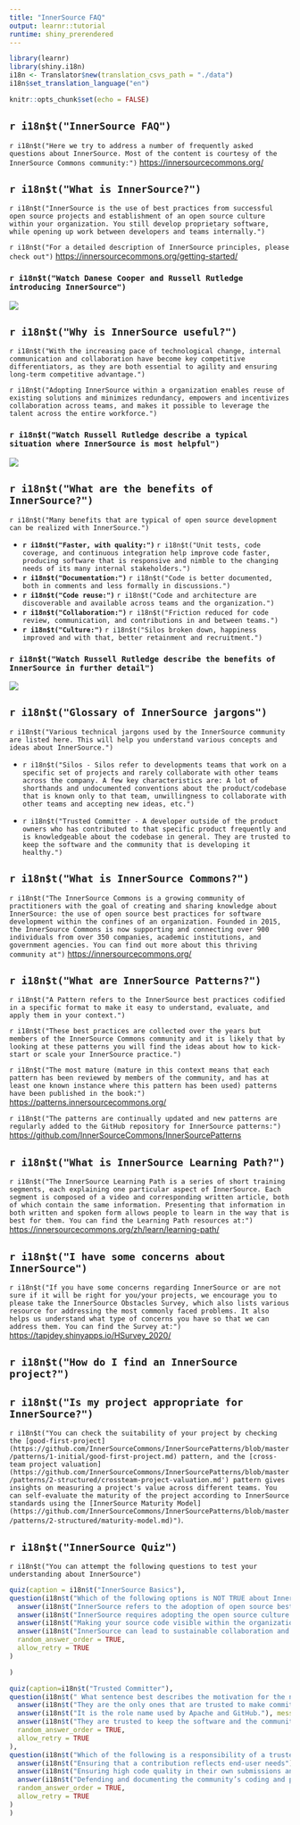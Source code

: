 ```yaml
---
title: "InnerSource FAQ"
output: learnr::tutorial
runtime: shiny_prerendered
---
```


```r
library(learnr)
library(shiny.i18n)
i18n <- Translator$new(translation_csvs_path = "./data")
i18n$set_translation_language("en")

knitr::opts_chunk$set(echo = FALSE)
```

<!-- # `r i18n$t("The Basics")` -->

## `r i18n$t("InnerSource FAQ")`

`r i18n$t("Here we try to address a number of frequently asked questions about InnerSource. Most of the content is courtesy of the InnerSource Commons community:")` <https://innersourcecommons.org/>

## `r i18n$t("What is InnerSource?")`

`r i18n$t("InnerSource is the use of best practices from successful open source projects and establishment of an open source culture within your organization. You still develop proprietary software, while opening up work between developers and teams internally.")`

`r i18n$t("For a detailed description of InnerSource principles, please check out")`  <https://innersourcecommons.org/getting-started/>

### `r i18n$t("Watch Danese Cooper and Russell Rutledge introducing InnerSource")`

![](https://youtu.be/l93ohSHhr5U)


## `r i18n$t("Why is InnerSource useful?")`

`r i18n$t("With the increasing pace of technological change, internal communication and collaboration have become key competitive differentiators, as they are both essential to agility and ensuring long-term competitive advantage.")`

`r i18n$t("Adopting InnerSource within a organization enables reuse of existing solutions and minimizes redundancy, empowers and incentivizes collaboration across teams, and makes it possible to leverage the talent across the entire workforce.")`

### `r i18n$t("Watch Russell Rutledge describe a typical situation where InnerSource is most helpful")`

![](https://www.youtube.com/watch?v=v9fL-E3ZVdc)

## `r i18n$t("What are the benefits of InnerSource?")`

`r i18n$t("Many benefits that are typical of open source development can be realized with InnerSource.")`

* **`r i18n$t("Faster, with quality:")`** `r i18n$t("Unit tests, code coverage, and continuous integration help improve code faster, producing software that is responsive and nimble to the changing needs of its many internal stakeholders.")`
* **`r i18n$t("Documentation:")`** `r i18n$t("Code is better documented, both in comments and less formally in discussions.")`
* **`r i18n$t("Code reuse:")`** `r i18n$t("Code and architecture are discoverable and available across teams and the organization.")`
* **`r i18n$t("Collaboration:")`** `r i18n$t("Friction reduced for code review, communication, and contributions in and between teams.")`
* **`r i18n$t("Culture:")`** `r i18n$t("Silos broken down, happiness improved and with that, better retainment and recruitment.")`

### `r i18n$t("Watch Russell Rutledge describe the benefits of InnerSource in further detail")`

![](https://www.youtube.com/watch?v=PFLmOWCEpi4)

## `r i18n$t("Glossary of InnerSource jargons")`

`r i18n$t("Various technical jargons used by the InnerSource community are listed here. This will help you understand various concepts and ideas about InnerSource.")`

* `r i18n$t("Silos - Silos refer to developments teams that work on a specific set of projects and rarely collaborate with other teams across the company. A few key characteristics are: A lot of shorthands and undocumented conventions about the product/codebase that is known only to that team, unwillingness to collaborate with other teams and accepting new ideas, etc.")`

* `r i18n$t("Trusted Committer - A developer outside of the product owners who has contributed to that specific product frequently and is knowledgeable about the codebase in general. They are trusted to keep the software and the community that is developing it healthy.")`

## `r i18n$t("What is InnerSource Commons?")`

`r i18n$t("The InnerSource Commons is a growing community of practitioners with the goal of creating and sharing knowledge about InnerSource: the use of open source best practices for software development within the confines of an organization. Founded in 2015, the InnerSource Commons is now supporting and connecting over 900 individuals from over 350 companies, academic institutions, and government agencies. You can find out more about this thriving community at")` <https://innersourcecommons.org/>

## `r i18n$t("What are InnerSource Patterns?")`

`r i18n$t("A Pattern refers to the InnerSource best practices codified in a specific format to make it easy to understand, evaluate, and apply them in your context.")`

`r i18n$t("These best practices are collected over the years but members of the InnerSource Commons community and it is likely that by looking at these patterns you will find the ideas about how to kick-start or scale your InnerSource practice.")`

`r i18n$t("The most mature (mature in this context means that each pattern has been reviewed by members of the community, and has at least one known instance where this pattern has been used) patterns have been published in the book:")` <https://patterns.innersourcecommons.org/>

`r i18n$t("The patterns are continually updated and new patterns are regularly added to the GitHub repository for InnerSource patterns:")` <https://github.com/InnerSourceCommons/InnerSourcePatterns>

## `r i18n$t("What is InnerSource Learning Path?")`

`r i18n$t("The InnerSource Learning Path is a series of short training segments, each explaining one particular aspect of InnerSource. Each segment is composed of a video and corresponding written article, both of which contain the same information. Presenting that information in both written and spoken form allows people to learn in the way that is best for them. You can find the Learning Path resources at:")` <https://innersourcecommons.org/zh/learn/learning-path/>

## `r i18n$t("I have some concerns about InnerSource")`

`r i18n$t("If you have some concerns regarding InnerSource or are not sure if it will be right for you/your projects, we encourage you to please take the InnerSource Obstacles Survey, which also lists various resource for addressing the most commonly faced problems. It also helps us understand what type of concerns you have so that we can address them. You can find the Survey at:")` <https://tapjdey.shinyapps.io/HSurvey_2020/>

## `r i18n$t("How do I find an InnerSource project?")`

## `r i18n$t("Is my project appropriate for InnerSource?")`

`r i18n$t("You can check the suitability of your project by checking the [good-first-project](https://github.com/InnerSourceCommons/InnerSourcePatterns/blob/master/patterns/1-initial/good-first-project.md) pattern, and the [cross-team project valuation](https://github.com/InnerSourceCommons/InnerSourcePatterns/blob/master/patterns/2-structured/crossteam-project-valuation.md') pattern gives insights on measuring a project's value across different teams. You can self-evaluate the maturity of the project according to InnerSource standards using the [InnerSource Maturity Model](https://github.com/InnerSourceCommons/InnerSourcePatterns/blob/master/patterns/2-structured/maturity-model.md)")`.

<!-- InnerSource Quiz Content -->

## `r i18n$t("InnerSource Quiz")`

`r i18n$t("You can attempt the following questions to test your understanding about InnerSource")`

```r
quiz(caption = i18n$t("InnerSource Basics"),
question(i18n$t("Which of the following options is NOT TRUE about InnerSource?"),
  answer(i18n$t("InnerSource refers to the adoption of open source best practices within an organization")),
  answer(i18n$t("InnerSource requires adopting the open source culture in terms of sharing code and collaborating with your colleagues potentially outside your depratment")),
  answer(i18n$t("Making your source code visible within the organization is enough for InnerSource"), correct = TRUE, message = i18n$t("InnerSource is not just about opening code, but more importantly about developing a culture of sharing.")),
  answer(i18n$t("InnerSource can lead to sustainable collaboration and is beneficial in ensuring the long-term success of the organization")),
  random_answer_order = TRUE,
  allow_retry = TRUE
)

)
```

```r
quiz(caption=i18n$t("Trusted Committer"),
question(i18n$t(" What sentence best describes the motivation for the name 'Trusted Committer?'"),
  answer(i18n$t("They are the only ones that are trusted to make commits to the project."), message = i18n$t("A good InnerSource project has a community of people submitting commits to the project. The trusted nature of the trusted committer goes beyond just raw coding activity.")),
  answer(i18n$t("It is the role name used by Apache and GitHub."), message = i18n$t("Apache and GitHub have different names for roles that encompass some of the responsibilities of the trusted committer, but not the full set. The role name of 'trusted committer' is intentionally unique to InnerSource.")),
  answer(i18n$t("They are trusted to keep the software and the community that is developing it healthy."), correct = TRUE, message = i18n$t("The role of the trusted committer is broad and encompasses subtle human interactions. After being chosen for their technical and interpersonal skills, the trusted committers employ a wide range of practices to elicit contributions, build the confidence and skills of the contributors, and ensure positive interactions throughout the community. There are no specifications for such work. It involves trust by the community and product owners.")),
  random_answer_order = TRUE,
  allow_retry = TRUE
),
question(i18n$t("Which of the following is a responsibility of a trusted committer? (Select all that apply)"),
  answer(i18n$t("Ensuring that a contribution reflects end-user needs"), message = i18n$t("A contributor usually decides to join a project in order to ensure that the code meets a perceived end-user need. Thus, it is the contributors (or their managers) who are responsible for determining end-user needs, and the trusted committer assumes that any contribution is done for a good reason.")),
  answer(i18n$t("Ensuring high code quality in their own submissions and those of other contributors"), correct = TRUE),
  answer(i18n$t("Defending and documenting the community’s coding and participation standards."), correct = TRUE, message = i18n$t("Whatever benefits InnerSource offers to contributors and their community, it ultimately must produce top-quality applications in order to be viable. Code will be buggy and hard to maintain if contributors fail to follow standards in style and quality. The trusted committer ensures that they do. Also, potential contributors have the right to view explicit standards before they try to submit contributions. Documentation is key, and trusted committers should either write the documentation or recruit other knowledgeable people to do so.")),
  random_answer_order = TRUE,
  allow_retry = TRUE
)
)

```


